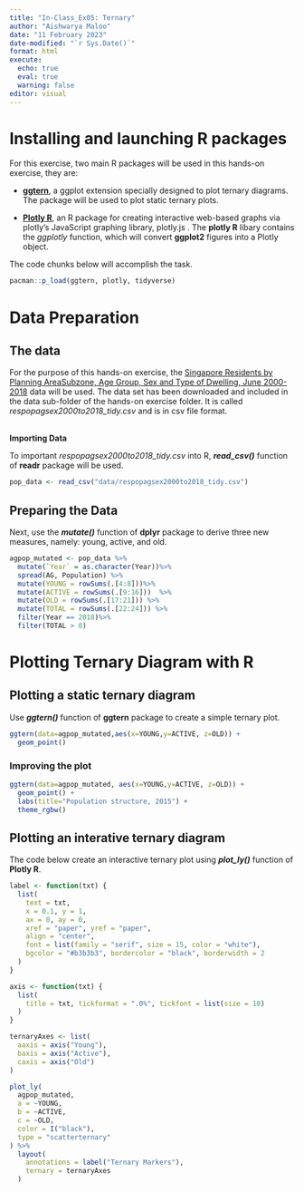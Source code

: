 ```yaml
---
title: "In-Class_Ex05: Ternary"
author: "Aishwarya Maloo"
date: "11 February 2023"
date-modified: "`r Sys.Date()`"
format: html
execute: 
  echo: true
  eval: true
  warning: false
editor: visual
---
```


# **Installing and launching R packages**

For this exercise, two main R packages will be used in this hands-on exercise, they are:

-   [**ggtern**](http://www.ggtern.com/), a ggplot extension specially designed to plot ternary diagrams. The package will be used to plot static ternary plots.

-   [**Plotly R**](https://plot.ly/r/), an R package for creating interactive web-based graphs via plotly's JavaScript graphing library, plotly.js . The **plotly R** libary contains the *ggplotly* function, which will convert **ggplot2** figures into a Plotly object.

The code chunks below will accomplish the task.

```r
pacman::p_load(ggtern, plotly, tidyverse)
```

# **Data Preparation**

## **The data**

For the purpose of this hands-on exercise, the [Singapore Residents by Planning AreaSubzone, Age Group, Sex and Type of Dwelling, June 2000-2018](https://www.singstat.gov.sg/find-data/search-by-theme/population/geographic-distribution/latest-data) data will be used. The data set has been downloaded and included in the data sub-folder of the hands-on exercise folder. It is called *respopagsex2000to2018_tidy.csv* and is in csv file format.

\
**Importing Data**

To important *respopagsex2000to2018_tidy.csv* into R, ***read_csv()*** function of **readr** package will be used.

```r
pop_data <- read_csv("data/respopagsex2000to2018_tidy.csv") 
```

## **Preparing the Data**

Next, use the ***mutate()*** function of **dplyr** package to derive three new measures, namely: young, active, and old.

```r
agpop_mutated <- pop_data %>%
  mutate(`Year` = as.character(Year))%>%
  spread(AG, Population) %>%
  mutate(YOUNG = rowSums(.[4:8]))%>%
  mutate(ACTIVE = rowSums(.[9:16]))  %>%
  mutate(OLD = rowSums(.[17:21])) %>%
  mutate(TOTAL = rowSums(.[22:24])) %>%
  filter(Year == 2018)%>%
  filter(TOTAL > 0)
```

# **Plotting Ternary Diagram with R**

## **Plotting a static ternary diagram**

Use ***ggtern()*** function of **ggtern** package to create a simple ternary plot.

```r
ggtern(data=agpop_mutated,aes(x=YOUNG,y=ACTIVE, z=OLD)) +
  geom_point()
```

### Improving the plot

```r
ggtern(data=agpop_mutated, aes(x=YOUNG,y=ACTIVE, z=OLD)) +
  geom_point() +
  labs(title="Population structure, 2015") +
  theme_rgbw()
```

## **Plotting an interative ternary diagram**

The code below create an interactive ternary plot using ***plot_ly()*** function of **Plotly R**.

```r
label <- function(txt) {
  list(
    text = txt, 
    x = 0.1, y = 1,
    ax = 0, ay = 0,
    xref = "paper", yref = "paper", 
    align = "center",
    font = list(family = "serif", size = 15, color = "white"),
    bgcolor = "#b3b3b3", bordercolor = "black", borderwidth = 2
  )
}

axis <- function(txt) {
  list(
    title = txt, tickformat = ".0%", tickfont = list(size = 10)
  )
}

ternaryAxes <- list(
  aaxis = axis("Young"), 
  baxis = axis("Active"), 
  caxis = axis("Old")
)

plot_ly(
  agpop_mutated, 
  a = ~YOUNG, 
  b = ~ACTIVE, 
  c = ~OLD, 
  color = I("black"), 
  type = "scatterternary"
) %>%
  layout(
    annotations = label("Ternary Markers"), 
    ternary = ternaryAxes
  )
```
